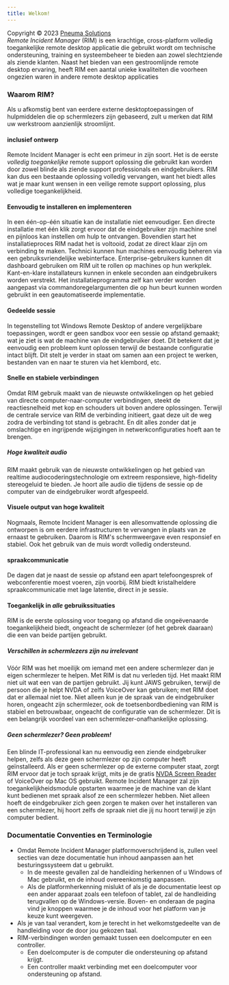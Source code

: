 ```yaml
---
title: Welkom!
---
```


Copyright © 2023 [Pneuma Solutions](https://www.pneumasolutions.com)  
*Remote Incident Manager* (RIM) is een krachtige, cross-platform volledig toegankelijke remote desktop applicatie die gebruikt wordt om technische ondersteuning, training en systeembeheer te bieden aan zowel slechtziende als ziende klanten. Naast het bieden van een gestroomlijnde remote desktop ervaring, heeft RIM een aantal unieke kwaliteiten die voorheen ongezien waren in andere remote desktop applicaties

### Waarom RIM?
Als u afkomstig bent van eerdere externe desktoptoepassingen of hulpmiddelen die op schermlezers zijn gebaseerd, zult u merken dat RIM uw werkstroom aanzienlijk stroomlijnt.
#### inclusief ontwerp
Remote Incident Manager is echt een primeur in zijn soort. Het is de eerste *volledig toegankelijke* remote support oplossing die gebruikt kan worden door zowel blinde als ziende support professionals en eindgebruikers. RIM kan dus een bestaande oplossing volledig vervangen, want het biedt alles wat je maar kunt wensen in een veilige remote support oplossing, plus volledige toegankelijkheid.

#### Eenvoudig te installeren en implementeren
In een één-op-één situatie kan de installatie niet eenvoudiger. Een directe installatie met één klik zorgt ervoor dat de eindgebruiker zijn machine snel en pijnloos kan instellen om hulp te ontvangen. Bovendien start het installatieproces RIM nadat het is voltooid, zodat ze direct klaar zijn om verbinding te maken.
Technici kunnen hun machines eenvoudig beheren via een gebruiksvriendelijke webinterface. Enterprise-gebruikers kunnen dit dashboard gebruiken om RIM uit te rollen op machines op hun werkplek. Kant-en-klare installateurs kunnen in enkele seconden aan eindgebruikers worden verstrekt. Het installatieprogramma zelf kan verder worden aangepast via commandoregelargumenten die op hun beurt kunnen worden gebruikt in een geautomatiseerde implementatie.
#### Gedeelde sessie
In tegenstelling tot Windows Remote Desktop of andere vergelijkbare toepassingen, wordt er geen sandbox voor een sessie op afstand gemaakt; wat je ziet is wat de machine van de eindgebruiker doet. Dit betekent dat je eenvoudig een probleem kunt oplossen terwijl de bestaande configuratie intact blijft. Dit stelt je verder in staat om samen aan een project te werken, bestanden van en naar te sturen via het klembord, etc.
#### Snelle en stabiele verbindingen
Omdat RIM gebruik maakt van de nieuwste ontwikkelingen op het gebied van directe computer-naar-computer verbindingen, steekt de reactiesnelheid met kop en schouders uit boven andere oplossingen. Terwijl de centrale service van RIM de verbinding initieert, gaat deze uit de weg zodra de verbinding tot stand is gebracht. En dit alles zonder dat je omslachtige en ingrijpende wijzigingen in netwerkconfiguraties hoeft aan te brengen.
##### Hoge kwaliteit audio
RIM maakt gebruik van de nieuwste ontwikkelingen op het gebied van realtime audiocoderingstechnologie om extreem responsieve, high-fidelity stereogeluid te bieden. Je hoort alle audio die tijdens de sessie op de computer van de eindgebruiker wordt afgespeeld.
#### Visuele output van hoge kwaliteit
Nogmaals, Remote Incident Manager is een allesomvattende oplossing die ontworpen is om eerdere infrastructuren te vervangen in plaats van ze ernaast te gebruiken. Daarom is RIM's schermweergave even responsief en stabiel. Ook het gebruik van de muis wordt volledig ondersteund.
#### spraakcommunicatie
De dagen dat je naast de sessie op afstand een apart telefoongesprek of webconferentie moest voeren, zijn voorbij. RIM biedt kristalheldere spraakcommunicatie met lage latentie, direct in je sessie.
#### Toegankelijk in *alle* gebruikssituaties
RIM is de eerste oplossing voor toegang op afstand die ongeëvenaarde toegankelijkheid biedt, ongeacht de schermlezer (of het gebrek daaraan) die een van beide partijen gebruikt.
##### Verschillen in schermlezers zijn nu irrelevant
Vóór RIM was het moeilijk om iemand met een andere schermlezer dan je eigen schermlezer te helpen. Met RIM is dat nu verleden tijd. Het maakt RIM niet uit wat een van de partijen gebruikt. Jij kunt JAWS gebruiken, terwijl de persoon die je helpt NVDA of zelfs VoiceOver kan gebruiken; met RIM doet dat er allemaal niet toe. Niet alleen kun je de spraak van de eindgebruiker horen, ongeacht zijn schermlezer, ook de toetsenbordbediening van RIM is stabiel en betrouwbaar, ongeacht de configuratie van de schermlezer. Dit is een belangrijk voordeel van een schermlezer-onafhankelijke oplossing.
##### Geen schermlezer? Geen probleem!
Een blinde IT-professional kan nu eenvoudig een ziende eindgebruiker helpen, zelfs als deze geen schermlezer op zijn computer heeft geïnstalleerd. Als er geen schermlezer op de externe computer staat, zorgt RIM ervoor dat je toch spraak krijgt, mits je de gratis [NVDA Screen Reader](https://nvaccess.org) of VoiceOver op Mac OS gebruikt. Remote Incident Manager zal zijn toegankelijkheidsmodule opstarten waarmee je de machine van de klant kunt bedienen met spraak alsof ze een schermlezer hebben. Niet alleen hoeft de eindgebruiker zich geen zorgen te maken over het installeren van een schermlezer, hij hoort zelfs de spraak niet die jij nu hoort terwijl je zijn computer bedient.
### Documentatie Conventies en Terminologie
* Omdat Remote Incident Manager platformoverschrijdend is, zullen veel secties van deze documentatie hun inhoud aanpassen aan het besturingssysteem dat u gebruikt.
    * In de meeste gevallen zal de handleiding herkennen of u Windows of Mac gebruikt, en de inhoud overeenkomstig aanpassen.
    * Als de platformherkenning mislukt of als je de documentatie leest op een ander apparaat zoals een telefoon of tablet, zal de handleiding terugvallen op de Windows-versie. Boven- en onderaan de pagina vind je knoppen waarmee je de inhoud voor het platform van je keuze kunt weergeven.
* Als je van taal verandert, kom je terecht in het welkomstgedeelte van de handleiding voor de door jou gekozen taal.
* RIM-verbindingen worden gemaakt tussen een doelcomputer en een controller.
    * Een doelcomputer is de computer die ondersteuning op afstand krijgt.
    * Een controller maakt verbinding met een doelcomputer voor ondersteuning op afstand.
